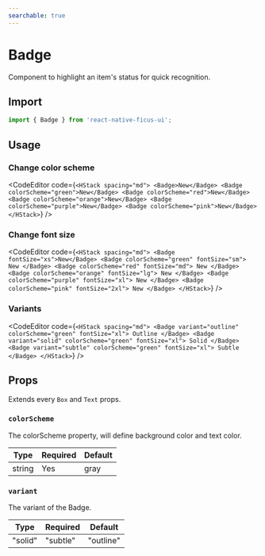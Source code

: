 ```yaml
---
searchable: true
---
```



# Badge

Component to highlight an item's status for quick recognition.

## Import

```js
import { Badge } from 'react-native-ficus-ui';
```

## Usage

### Change color scheme

<CodeEditor code={`<HStack spacing="md">
  <Badge>New</Badge>
  <Badge colorScheme="green">New</Badge>
  <Badge colorScheme="red">New</Badge>
  <Badge colorScheme="orange">New</Badge>
  <Badge colorScheme="purple">New</Badge>
  <Badge colorScheme="pink">New</Badge>
</HStack>`} />

### Change font size

<CodeEditor code={`<HStack spacing="md">
  <Badge fontSize="xs">New</Badge>
  <Badge colorScheme="green" fontSize="sm">
    New
  </Badge>
  <Badge colorScheme="red" fontSize="md">
    New
  </Badge>
  <Badge colorScheme="orange" fontSize="lg">
    New
  </Badge>
  <Badge colorScheme="purple" fontSize="xl">
    New
  </Badge>
  <Badge colorScheme="pink" fontSize="2xl">
    New
  </Badge>
</HStack>`}
/>

### Variants

<CodeEditor code={`<HStack spacing="md">
  <Badge variant="outline" colorScheme="green" fontSize="xl">
    Outline
  </Badge>
  <Badge variant="solid" colorScheme="green" fontSize="xl">
    Solid
  </Badge>
  <Badge variant="subtle" colorScheme="green" fontSize="xl">
    Subtle
  </Badge>
</HStack>`} />

## Props

Extends every `Box` and `Text` props.

### `colorScheme`

The colorScheme property, will define background color and text color.

| Type   | Required | Default |
| ------ | -------- | ------- |
| string | Yes      | gray    |

### `variant`

The variant of the Badge.

| Type           | Required | Default |
| -------------- | -------- | ------- |
| "solid" | "subtle" | "outline" | No       | "subtle"    |